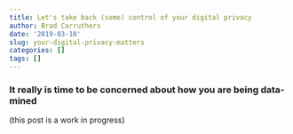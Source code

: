 ```yaml
---
title: Let's take back (some) control of your digital privacy
author: Brad Carruthers
date: '2019-03-10'
slug: your-digital-privacy-matters
categories: []
tags: []
---
```


### It really is time to be concerned about how you are being data-mined

(this post is a work in progress)

